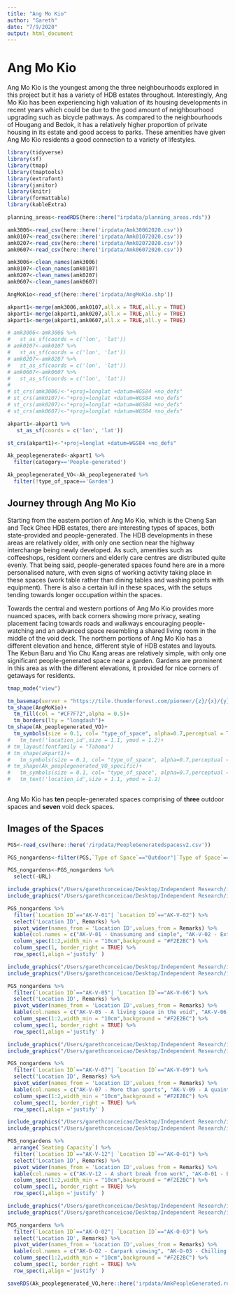 ```yaml
---
title: "Ang Mo Kio"
author: "Gareth"
date: "7/9/2020"
output: html_document
---
```


# Ang Mo Kio

Ang Mo Kio is the youngest among the three neighbourhoods explored in this project but it has a variety of HDB estates throughout. Interestingly, Ang Mo Kio has been experiencing high valuation of its housing developments in recent years which could be due to the good amount of neighbourhood upgrading such as bicycle pathways. As compared to the neighbourhoods of Hougang and Bedok, it has a relatively higher proportion of private housing in its estate and good access to parks. These amenities have given Ang Mo Kio residents a good connection to a variety of lifestyles. 

```r
library(tidyverse)
library(sf)
library(tmap)
library(tmaptools)
library(extrafont)
library(janitor)
library(knitr)
library(formattable)
library(kableExtra)
```

```r
planning_areas<-readRDS(here::here("irpdata/planning_areas.rds"))

amk3006<-read_csv(here::here('irpdata/Amk30062020.csv'))
amk0107<-read_csv(here::here('irpdata/Amk01072020.csv'))
amk0207<-read_csv(here::here('irpdata/Amk02072020.csv'))
amk0607<-read_csv(here::here('irpdata/Amk06072020.csv'))

amk3006<-clean_names(amk3006)
amk0107<-clean_names(amk0107)
amk0207<-clean_names(amk0207)
amk0607<-clean_names(amk0607)

AngMoKio<-read_sf(here::here('irpdata/AngMoKio.shp'))
```

```r
akpart1<-merge(amk3006,amk0107,all.x = TRUE,all.y = TRUE) 
akpart1<-merge(akpart1,amk0207,all.x = TRUE,all.y = TRUE)
akpart1<-merge(akpart1,amk0607,all.x = TRUE,all.y = TRUE)
```


```r
# amk3006<-amk3006 %>% 
#   st_as_sf(coords = c('lon', 'lat'))
# amk0107<-amk0107 %>% 
#   st_as_sf(coords = c('lon', 'lat'))
# amk0207<-amk0207 %>% 
#   st_as_sf(coords = c('lon', 'lat'))
# amk0607<-amk0607 %>% 
#   st_as_sf(coords = c('lon', 'lat'))
# 
# st_crs(amk3006)<-"+proj=longlat +datum=WGS84 +no_defs"
# st_crs(amk0107)<-"+proj=longlat +datum=WGS84 +no_defs"
# st_crs(amk0207)<-"+proj=longlat +datum=WGS84 +no_defs"
# st_crs(amk0607)<-"+proj=longlat +datum=WGS84 +no_defs"

akpart1<-akpart1 %>% 
   st_as_sf(coords = c('lon', 'lat'))

st_crs(akpart1)<-"+proj=longlat +datum=WGS84 +no_defs"
```

```r
Ak_peoplegenerated<-akpart1 %>% 
  filter(category=='People-generated')

Ak_peoplegenerated_VO<-Ak_peoplegenerated %>% 
  filter(!type_of_space=='Garden')
```


## Journey through Ang Mo Kio

Starting from the eastern portion of Ang Mo Kio, which is the Cheng San and Teck Ghee HDB estates, there are interesting types of spaces, both state-provided and people-generated. The HDB developments in these areas are relatively older, with only one section near the highway interchange being newly developed. As such, amenities such as coffeeshops, resident corners and elderly care centres are distributed quite evenly. That being said, people-generated spaces found here are in a more personalised nature, with even signs of working activity taking place in these spaces (work table rather than dining tables and washing points with equipment). There is also a certain lull in these spaces, with the setups tending towards longer occupation within the spaces. 

Towards the central and western portions of Ang Mo Kio provides more nuanced spaces, with back corners showing more privacy, seating placement facing towards roads and walkways encouraging people-watching and an advanced space resembling a shared living room in the middle of the void deck. The northern portions of Ang Mo Kio has a different elevation and hence, different style of HDB estates and layouts. The Kebun Baru and Yio Chu Kang areas are relatively simple, with only one significant people-generated space near a garden. Gardens are prominent in this area as with the different elevations, it provided for nice corners of getaways for residents. 
```r
tmap_mode("view")

tm_basemap(server = "https://tile.thunderforest.com/pioneer/{z}/{x}/{y}.png?apikey=89fe1df0537e47e7b7142d4c505fc868")+
tm_shape(AngMoKio)+
  tm_fill(col = "#CF7F72",alpha = 0.5)+
  tm_borders(lty = "longdash")+
tm_shape(Ak_peoplegenerated_VO)+
  tm_symbols(size = 0.1, col= "type_of_space", alpha=0.7,perceptual = TRUE,scale = 3,palette = "Set1",n=2, title.col = "Type of Space")
#   tm_text('location_id',size = 1.1, ymod = 1.2)+
# tm_layout(fontfamily = "Tahoma")
# tm_shape(akpart1)+
#   tm_symbols(size = 0.1, col= "type_of_space", alpha=0.7,perceptual = TRUE,scale = 3,palette = "Accent",n=2, title.col = "Type of Space")
# tm_shape(Ak_peoplegenerated_VO_specific)+
#   tm_symbols(size = 0.1, col= "type_of_space", alpha=0.7,perceptual = TRUE,scale = 3,palette = "#377eb8" ,title.col = "Type of Space")+
#   tm_text('location_id',size = 1.1, ymod = 1.2)
  
```

Ang Mo Kio has **ten** people-generated spaces comprising of **three** outdoor spaces and **seven** void deck spaces.


## Images of the Spaces

```r
PGS<-read_csv(here::here('/irpdata/PeopleGeneratedspacesv2.csv'))

PGS_nongardens<-filter(PGS,`Type of Space`=="Outdoor"|`Type of Space`=="Void Deck")

PGS_nongardens<-PGS_nongardens %>% 
  select(-URL)
```

```r
include_graphics("/Users/garethconceicao/Desktop/Independent Research/irp/irp/irpdata/Amk People Generated/AK_V_01.jpg",dpi = 72)
include_graphics("/Users/garethconceicao/Desktop/Independent Research/irp/irp/irpdata/Amk People Generated/AK_V_02.jpg",dpi = 72)
```

```r
PGS_nongardens %>%
  filter(`Location ID`=="AK-V-01"| `Location ID`=="AK-V-02") %>%
  select('Location ID', Remarks) %>%
  pivot_wider(names_from = 'Location ID',values_from = Remarks) %>%
  kable(col.names = c("AK-V-01 - Unassuming and simple", "AK-V-02 - Extending the seats" ),align = 'c') %>%
  column_spec(1:2,width_min = "10cm",background = "#F2E2BC") %>% 
  column_spec(1, border_right = TRUE) %>% 
  row_spec(1,align ='justify' )
```


```r
include_graphics("/Users/garethconceicao/Desktop/Independent Research/irp/irp/irpdata/Amk People Generated/AK_V_05.jpg",dpi = 72)
include_graphics("/Users/garethconceicao/Desktop/Independent Research/irp/irp/irpdata/Amk People Generated/AK_V_06.jpg",dpi = 72)
```

```r
PGS_nongardens %>%
  filter(`Location ID`=="AK-V-05"| `Location ID`=="AK-V-06") %>%
  select('Location ID', Remarks) %>%
  pivot_wider(names_from = 'Location ID',values_from = Remarks) %>%
  kable(col.names = c("AK-V-05 - A living space in the void", "AK-V-06 - Viewing the traffic" ),align = 'c') %>%
  column_spec(1:2,width_min = "10cm",background = "#F2E2BC") %>% 
  column_spec(1, border_right = TRUE) %>% 
  row_spec(1,align ='justify' )
```


```r
include_graphics("/Users/garethconceicao/Desktop/Independent Research/irp/irp/irpdata/Amk People Generated/AK_V_07.jpg",dpi = 72)
include_graphics("/Users/garethconceicao/Desktop/Independent Research/irp/irp/irpdata/Amk People Generated/AK_V_09.jpg",dpi = 72)
```

```r
PGS_nongardens %>%
  filter(`Location ID`=="AK-V-07"| `Location ID`=="AK-V-09") %>%
  select('Location ID', Remarks) %>%
  pivot_wider(names_from = 'Location ID',values_from = Remarks) %>%
  kable(col.names = c("AK-V-07 - More than sports", "AK-V-09 - A quaint space for activity" ),align = 'c') %>%
  column_spec(1:2,width_min = "10cm",background = "#F2E2BC") %>% 
  column_spec(1, border_right = TRUE) %>% 
  row_spec(1,align ='justify' )
```


```r
include_graphics("/Users/garethconceicao/Desktop/Independent Research/irp/irp/irpdata/Amk People Generated/AK_V_12.jpg",dpi = 72)
include_graphics("/Users/garethconceicao/Desktop/Independent Research/irp/irp/irpdata/Amk People Generated/AK_O_01.jpg",dpi = 72)
```

```r
PGS_nongardens %>%
  arrange(`Seating Capacity`) %>% 
  filter(`Location ID`=="AK-V-12"| `Location ID`=="AK-O-01") %>%
  select('Location ID', Remarks) %>% 
  pivot_wider(names_from = 'Location ID',values_from = Remarks) %>%
  kable(col.names = c("AK-V-12 - A short break from work", "AK-O-01 - Behind the kitchen" ),align = 'c') %>%
  column_spec(1:2,width_min = "10cm",background = "#F2E2BC") %>% 
  column_spec(1, border_right = TRUE) %>% 
  row_spec(1,align ='justify' )
```

```r
include_graphics("/Users/garethconceicao/Desktop/Independent Research/irp/irp/irpdata/Amk People Generated/AK_O_02.jpg",dpi = 72)
include_graphics("/Users/garethconceicao/Desktop/Independent Research/irp/irp/irpdata/Amk People Generated/AK_O_03.jpg",dpi = 72)
```

```r
PGS_nongardens %>%
  filter(`Location ID`=="AK-O-02"| `Location ID`=="AK-O-03") %>%
  select('Location ID', Remarks) %>%
  pivot_wider(names_from = 'Location ID',values_from = Remarks) %>%
  kable(col.names = c("AK-O-O2 - Carpark viewing", "AK-O-03 - Chilling by the garden" ),align = 'c') %>%
  column_spec(1:2,width_min = "10cm",background = "#F2E2BC") %>% 
  column_spec(1, border_right = TRUE) %>% 
  row_spec(1,align ='justify' )
```

```r
saveRDS(Ak_peoplegenerated_VO,here::here('irpdata/AmkPeopleGenerated.rds'))
```

